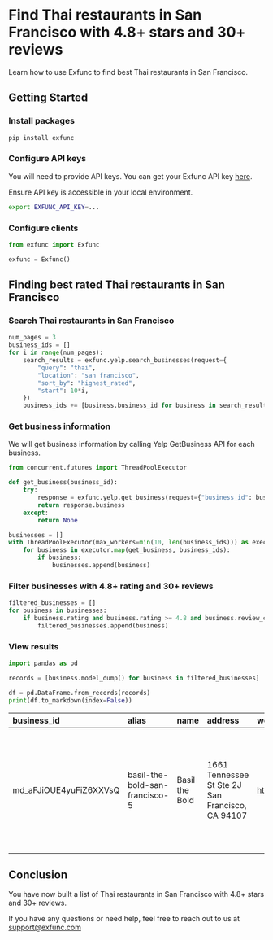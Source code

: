 # Find Thai restaurants in San Francisco with 4.8+ stars and 30+ reviews

Learn how to use Exfunc to find best Thai restaurants in San Francisco.

## Getting Started

### Install packages

```bash
pip install exfunc
```

### Configure API keys

You will need to provide API keys. You can get your Exfunc API key [here](https://exfunc.com).

Ensure API key is accessible in your local environment.

```bash
export EXFUNC_API_KEY=...
```

### Configure clients

```python
from exfunc import Exfunc

exfunc = Exfunc()
```

## Finding best rated Thai restaurants in San Francisco

### Search Thai restaurants in San Francisco

```python
num_pages = 3
business_ids = []
for i in range(num_pages):
    search_results = exfunc.yelp.search_businesses(request={
        "query": "thai",
        "location": "san francisco",
        "sort_by": "highest_rated",
        "start": 10*i,
    })
    business_ids += [business.business_id for business in search_results.businesses]
```

### Get business information

We will get business information by calling Yelp GetBusiness API for each business.

```python
from concurrent.futures import ThreadPoolExecutor

def get_business(business_id):
    try:
        response = exfunc.yelp.get_business(request={"business_id": business_id})
        return response.business
    except:
        return None

businesses = []
with ThreadPoolExecutor(max_workers=min(10, len(business_ids))) as executor:
    for business in executor.map(get_business, business_ids):
        if business:
            businesses.append(business)
```

### Filter businesses with 4.8+ rating and 30+ reviews

```python
filtered_businesses = []
for business in businesses:
    if business.rating and business.rating >= 4.8 and business.review_count and business.review_count >= 30:
        filtered_businesses.append(business)
```

### View results

```python
import pandas as pd

records = [business.model_dump() for business in filtered_businesses]

df = pd.DataFrame.from_records(records)
print(df.to_markdown(index=False))
```

| business_id            | alias                          | name           | address                                          | website                      | business_page_link                                      | categories                                                                                            |   rating |   review_count | highlights   | service_area   | neighborhoods    |
|:-----------------------|:-------------------------------|:---------------|:-------------------------------------------------|:-----------------------------|:--------------------------------------------------------|:------------------------------------------------------------------------------------------------------|---------:|---------------:|:-------------|:---------------|:-----------------|
| md_aFJiOUE4yuFiZ6XXVsQ | basil-the-bold-san-francisco-5 | Basil the Bold | 1661 Tennessee St Ste 2J San Francisco, CA 94107 | https://www.basilthebold.com | https://www.yelp.com/biz/basil-the-bold-san-francisco-5 | [{'title': 'Thai', 'url': None}, {'title': 'Vegan', 'url': None}, {'title': 'Caterers', 'url': None}] |      4.9 |             39 |              |                | ['Potrero Hill'] |

## Conclusion

You have now built a list of Thai restaurants in San Francisco with 4.8+ stars and 30+ reviews.

If you have any questions or need help, feel free to reach out to us at support@exfunc.com